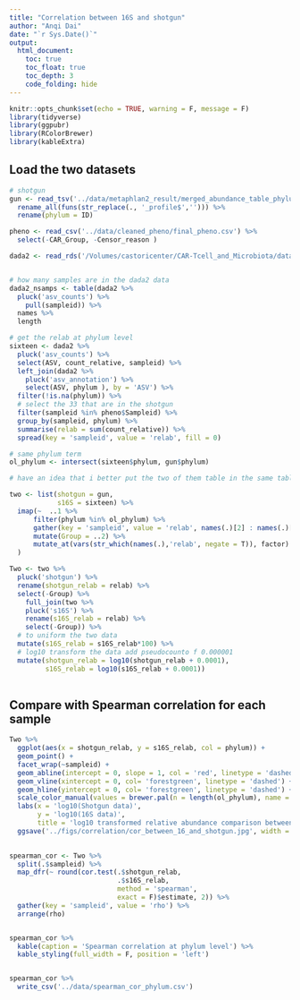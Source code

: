 ```yaml
---
title: "Correlation between 16S and shotgun"
author: "Anqi Dai"
date: "`r Sys.Date()`"
output:
  html_document:
    toc: true
    toc_float: true
    toc_depth: 3
    code_folding: hide
---
```


```r
knitr::opts_chunk$set(echo = TRUE, warning = F, message = F)
library(tidyverse)
library(ggpubr)
library(RColorBrewer)
library(kableExtra)
```

## Load the two datasets

```r
# shotgun
gun <- read_tsv('../data/metaphlan2_result/merged_abundance_table_phylum.txt') %>% 
  rename_all(funs(str_replace(., '_profile$',''))) %>% 
  rename(phylum = ID)

pheno <- read_csv('../data/cleaned_pheno/final_pheno.csv') %>% 
  select(-CAR_Group, -Censor_reason )
```


```r
dada2 <- read_rds('/Volumes/castoricenter/CAR-Tcell_and_Microbiota/data/asv_set.RDS')


# how many samples are in the dada2 data
dada2_nsamps <- table(dada2 %>% 
  pluck('asv_counts') %>% 
    pull(sampleid)) %>% 
  names %>% 
  length

# get the relab at phylum level
sixteen <- dada2 %>% 
  pluck('asv_counts') %>% 
  select(ASV, count_relative, sampleid) %>% 
  left_join(dada2 %>% 
    pluck('asv_annotation') %>% 
    select(ASV, phylum ), by = 'ASV') %>% 
  filter(!is.na(phylum)) %>% 
  # select the 33 that are in the shotgun
  filter(sampleid %in% pheno$Sampleid) %>% 
  group_by(sampleid, phylum) %>% 
  summarise(relab = sum(count_relative)) %>% 
  spread(key = 'sampleid', value = 'relab', fill = 0) 


```


```r
# same phylum term
ol_phylum <- intersect(sixteen$phylum, gun$phylum)

# have an idea that i better put the two of them table in the same table with overlapped phylum terms

two <- list(shotgun = gun,
            s16S = sixteen) %>% 
  imap(~  ..1 %>% 
      filter(phylum %in% ol_phylum) %>% 
      gather(key = 'sampleid', value = 'relab', names(.)[2] : names(.)[ncol(.)]) %>% 
      mutate(Group = ..2) %>% 
      mutate_at(vars(str_which(names(.),'relab', negate = T)), factor)
  ) 

Two <- two %>% 
  pluck('shotgun') %>% 
  rename(shotgun_relab = relab) %>% 
  select(-Group) %>% 
    full_join(two %>% 
    pluck('s16S') %>% 
    rename(s16S_relab = relab) %>% 
    select(-Group)) %>%  
  # to uniform the two data
  mutate(s16S_relab = s16S_relab*100) %>% 
  # log10 transform the data add pseudocounto f 0.000001
  mutate(shotgun_relab = log10(shotgun_relab + 0.0001),
         s16S_relab = log10(s16S_relab + 0.0001))
  
```

## Compare with Spearman correlation for each sample

```r
Two %>% 
  ggplot(aes(x = shotgun_relab, y = s16S_relab, col = phylum)) +
  geom_point() +
  facet_wrap(~sampleid) +
  geom_abline(intercept = 0, slope = 1, col = 'red', linetype = 'dashed') +
  geom_vline(xintercept = 0, col= 'forestgreen', linetype = 'dashed') +
  geom_hline(yintercept = 0, col= 'forestgreen', linetype = 'dashed') +
  scale_color_manual(values = brewer.pal(n = length(ol_phylum), name = "Dark2")) +
  labs(x = 'log10(Shotgun data)',
       y = 'log10(16S data)',
       title = 'log10 transformed relative abundance comparison between shotgun and 16S data\nat phylum level') +
  ggsave('../figs/correlation/cor_between_16_and_shotgun.jpg', width = 10, height = 10, dpi = 300)

 
spearman_cor <- Two %>% 
  split(.$sampleid) %>% 
  map_dfr(~ round(cor.test(.$shotgun_relab, 
                           .$s16S_relab, 
                           method = 'spearman', 
                           exact = F)$estimate, 2)) %>% 
  gather(key = 'sampleid', value = 'rho') %>% 
  arrange(rho)


spearman_cor %>% 
  kable(caption = 'Spearman correlation at phylum level') %>% 
  kable_styling(full_width = F, position = 'left')


spearman_cor %>% 
  write_csv('../data/spearman_cor_phylum.csv')
```




